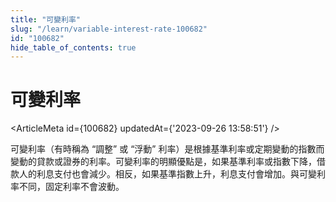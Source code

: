 ```yaml
---
title: "可變利率"
slug: "/learn/variable-interest-rate-100682"
id: "100682"
hide_table_of_contents: true
---
```



# 可變利率

<ArticleMeta id={100682} updatedAt={'2023-09-26 13:58:51'} />
<div className='border-solid border-b border-t-0 my-4 border-[var(--ifm-color-gray-300)]' />

可變利率（有時稱為 “調整” 或 “浮動” 利率）是根據基準利率或定期變動的指數而變動的貸款或證券的利率。可變利率的明顯優點是，如果基準利率或指數下降，借款人的利息支付也會減少。相反，如果基準指數上升，利息支付會增加。與可變利率不同，固定利率不會波動。
